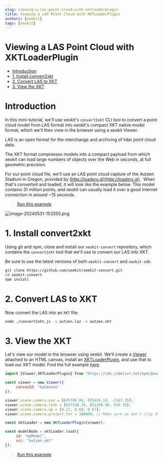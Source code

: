```yaml
---
slug: viewing-a-las-point-cloud-with-xktloaderplugin
title: Viewing a LAS Point Cloud with XKTLoaderPlugin
authors: [xeokit]
tags: [xeokit]
---
```


# Viewing a LAS Point Cloud with XKTLoaderPlugin

- [Introduction](#introduction)
- [1\. Install convert2xkt](#1-install-convert2xkt)
- [2\. Convert LAS to XKT](#2-convert-las-to-xkt)
- [3\. View the XKT](#3-view-the-xkt)

# Introduction

In this mini-tutorial, we'll use xeokit's `convert2xkt` CLI tool to convert a point cloud model from LAS format into xeokit's compact XKT native model format, which we'll then view in the browser using a xeokit Viewer.

LAS is an open format for the interchange and archiving of lidar point cloud data.

The XKT format compresses models into a compact payload from which xeokit can load large numbers of objects over the Web in seconds, at full geometric precision.

For our point cloud file, we'll use an LAS point cloud capture of the Autzen Stadium in Oregon, provided by [http://loaders.gl](http://loaders.gl) . When that's converted and loaded, it will look like the example below. This model contains 31 million points, and xeokit can usually load it over a good Internet connection in around ~15 seconds.

<!-- truncate -->

> [Run this example](https://xeokit.github.io/xeokit-sdk/examples/#loading_LAZ_Autzen)

![image-20240531-153350.png](./attachments/image-20240531-153350.png)

# 1\. Install convert2xkt

Using git and npm, clone and install our `xeokit-convert` repository, which contains the `convert2xkt` tool that we'll use to convert our LAS into XKT.

Be sure to use the latest versions of both `xeokit-convert` and `xeokit-sdk`.

```bash
git clone https://github.com/xeokit/xeokit-convert.git
cd xeokit-convert
npm install
```

# 2\. Convert LAS to XKT

Now convert the LAS into an `XKT` file:

```bash
node ./convert2xkt.js -s autzen.laz -o autzen.xkt
```

# 3\. View the XKT

Let's view our model in the browser using xeokit. We'll create a [Viewer](https://xeokit.github.io/xeokit-sdk/docs/class/src/viewer/Viewer.js~Viewer.html) attached to an HTML canvas, install an [XKTLoaderPlugin](https://xeokit.github.io/xeokit-sdk/docs/class/src/plugins/XKTLoaderPlugin/XKTLoaderPlugin.js~XKTLoaderPlugin.html), and use that to load our XKT model. Find the full example [here](https://xeokit.github.io/xeokit-sdk/examples/#loading_LAZ_Autzen).

```js
import {Viewer,XKTLoaderPlugin} from "https://cdn.jsdelivr.net/npm/@xeokit/xeokit-sdk/dist/xeokit-sdk.es.min.js";

const viewer = new Viewer({
     canvasId: "myCanvas"
});

viewer.scene.camera.eye = [635796.06, 855416.18, -3167.35];
viewer.scene.camera.look = [637290.78, 851209.90, 510.70];
viewer.scene.camera.up = [0.27, 0.68, 0.67];
viewer.scene.camera.project.far = 100000; // Make sure we don't clip the model

const xktLoader = new XKTLoaderPlugin(viewer);

const modelNode = xktLoader.load({
     id: "myModel",
     src: "autzen.xkt"
});
```


> [Run this example](https://xeokit.github.io/xeokit-sdk/examples/#loading_LAZ_Autzen)
